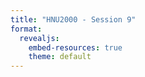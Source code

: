```yaml
---
title: "HNU2000 - Session 9"
format:
  revealjs:
    embed-resources: true
    theme: default
---
```


<!-- TimelineJS & StoryMap -->


<!-- note préparatoire:
- pourrait demander de venir avec une thématique et quelques données temporelles
- 1h30 de démo, 1h pour préparer timeline
- 20 minutes pour présenter le résultat

- utiliser cet exemple en cours : https://archief.ntr.nl/tuinderlusten/en.html# (prendre le temps de le regarder ensemble et d'en discuter)

-->